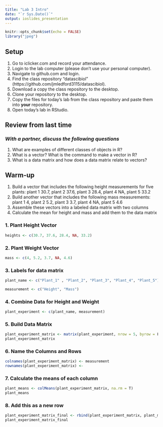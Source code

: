 ```yaml
---
title: "Lab 3 Intro"
date: "`r Sys.Date()`"
output: ioslides_presentation
---
```


```r
knitr::opts_chunk$set(echo = FALSE)
library("jpeg")
```

## Setup
1. Go to iclicker.com and record your attendance.
2. Login to the lab computer (please don't use your personal computer).  
3. Navigate to github.com and login.  
4. Find the class repository "datascibiol" (https://github.com/jmledford3115/datascibiol).  
5. Download a copy the class repository to the desktop.  
6. Clone your repository to the desktop.  
7. Copy the files for today's lab from the class repository and paste them into **your** repository.  
8. Open today's lab in RStudio.  

## Review from last time
### *With a partner, discuss the following questions*
1. What are examples of different classes of objects in R?
2. What is a vector? What is the command to make a vector in R?
3. What is a data matrix and how does a data matrix relate to vectors?  

## Warm-up
1. Build a vector that includes the following height measurements for five plants:
plant 1 30.7, plant 2 37.6, plant 3 28.4, plant 4 NA, plant 5 33.2
2. Build another vector that includes the following mass measurements:
plant 1 4, plant 2 5.2, plant 3 3.7, plant 4 NA, plant 5 4.6
3. Assemble these vectors into a labeled data matrix with two columns
4. Calculate the mean for height and mass and add them to the data matrix


### 1. Plant Height Vector

```r
heights <- c(30.7, 37.6, 28.4, NA, 33.2)
```



### 2. Plant Weight Vector

```r
mass <- c(4, 5.2, 3.7, NA, 4.6)
```

### 3. Labels for data matrix

```r
plant_name <- c("Plant_1" , "Plant_2", "Plant_3", "Plant_4", "Plant_5")
```

```r
measurement <- c("Height", "Mass")
```


### 4. Combine Data for Height and Weight
```r
plant_experiment <- c(plant_name, measurement)
```

### 5. Build Data Matrix
```r
plant_experiment_matrix <- matrix(plant_experiment, nrow = 5, byrow = F)
plant_experiment_matrix
```
### 6. Name the Columns and Rows

```r
colnames(plant_experiment_matrix) <- measurement
rownames(plant_experiment_matrix) <- 
```


### 7. Calculate the means of each column

```r
plant_means <- colMeans(plant_experiment_matrix, na.rm = T)
plant_means
```


### 8. Add this as a new row
```r
plant_experiment_matrix_final <- rbind(plant_experiment_matrix, plant_means)
plant_experiment_matrix_final
```

